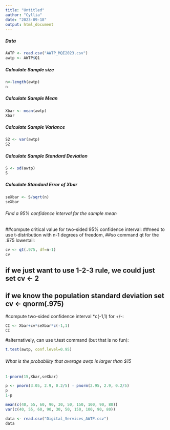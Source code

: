 ```yaml
---
title: "Untitled"
author: "Cyllia"
date: "2023-09-18"
output: html_document
---
```


##### Data
```r
AWTP <- read.csv("AWTP_MQE2023.csv")
awtp <- AWTP$Q1
```

##### Calculate Sample size
```r
n<-length(awtp)
n
```

##### Calculate Sample Mean
```r
Xbar <- mean(awtp)
Xbar
```

##### Calculate Sample Variance
```r
S2 <- var(awtp)
S2
```
##### Calculate Sample Standard Deviation
```r
S <- sd(awtp)
S
```
##### Calculate Standard Error of Xbar
```r
seXbar <- S/sqrt(n)
seXbar
```
###### Find a 95% confidence interval for the sample mean
##compute critical value for two-sided 95% confidence interval:
##need to use t-distribution with n-1 degrees of freedom, 
##so command qt for the .975 lowertail:
```r
cv <- qt(.975, df=n-1)   
cv
```
## if we just want to use 1-2-3 rule, we could just set cv <- 2
## if we know the population standard deviation set cv <- qnorm(.975)
#compute two-sided confidence interval *c(-1,1) for +/-:
```r
CI <- Xbar+cv*seXbar*c(-1,1)
CI
```
#alternatively, can use t.test command (but that is no fun):
```r
t.test(awtp, conf.level=0.95)
```
###### What is the probability that average awtp is larger than $15
```r
1-pnorm(15,Xbar,seXbar)
```
```r
p <- pnorm(3.05, 2.9, 0.2/5) - pnorm(2.95, 2.9, 0.2/5)
p
1-p

```
```r
mean(c(40, 55, 60, 90, 30, 50, 150, 100, 90, 80))
var(c(40, 55, 60, 90, 30, 50, 150, 100, 90, 80))
```

```r
data <- read.csv("Digital_Services_AWTP.csv")
data
```


